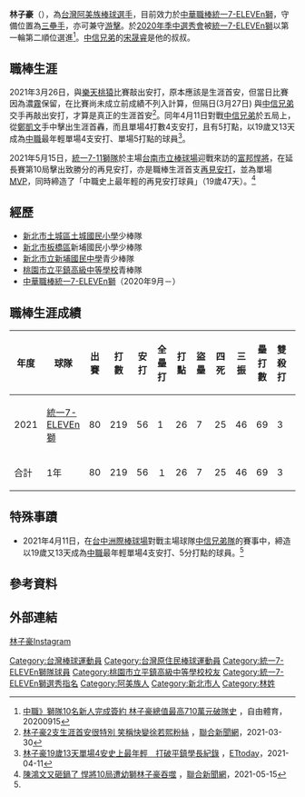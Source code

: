 {{Infobox CPBL player|
|name=林子豪| 
|image=File:林子豪於未來之星對抗賽.jpg|
|width=300|
|position=三壘手|
|team=統一7-ELEVEn獅|
|number=2|
|bats=左|
|throws=右|
|birthdate={{birth_date_and_age|2002|3|29|mf=y}}|
|birthplace={{TWN}}[[新北市|新北市]]|
|debutdate=3月25日
|debutyear=2021年
|debutteam=統一7-ELEVEn獅
|statyear=2021年球季
|stat1label=打擊率
|stat1value=0.256
|stat2label=全壘打
|stat2value=1
|stat3label=打點
|stat3value=26
|stat4label=盜壘
|stat4value=7
|teams=<nowiki></nowiki> 
*[[統一7-ELEVEn獅|統一7-ELEVEn獅]]（2020年9月－）
|awards=<nowiki></nowiki>
*1次[[中華職棒總冠軍賽|總冠軍]]：2020
}}

'''林子豪'''（{{bd|2002年|3月29日}}），為[[台灣|台灣]][[阿美族|阿美族]][[棒球|棒球]][[選手|選手]]，目前效力於[[中華職棒|中華職棒]][[統一7-ELEVEn獅|統一7-ELEVEn獅]]，守備位置為[[三壘手|三壘手]]，亦可兼守[[游擊|游擊]]。於[[中華職棒歷年選秀會#職棒三十一年（2020年）|2020年季中選秀會]]被[[統一7-ELEVEn獅|統一7-ELEVEn獅]]以第一輪第二順位選進<ref>[https://sports.ltn.com.tw/news/breakingnews/3292445 中職》獅隊10名新人完成簽約 林子豪總值最高710萬元破隊史] {{Wayback|url=https://sports.ltn.com.tw/news/breakingnews/3292445 |date=20201126133255 }}，自由體育，20200915</ref>。[[中信兄弟|中信兄弟]]的[[宋晟睿|宋晟睿]]是他的叔叔。

==職棒生涯==
2021年3月26日，與[[樂天桃猿|樂天桃猿]]比賽敲出安打，原本應該是生涯首安，但當日比賽因為濃[[霧|霧]]保留，在比賽尚未成立前成績不列入計算，但隔日(3月27日) 與[[中信兄弟|中信兄弟]]交手再敲出安打，才算是真正的生涯首安<ref>[https://udn.com/news/story/7001/5354760 林子豪2支生涯首安很特別 笑稱快變徐若熙粉絲] {{Wayback|url=https://udn.com/news/story/7001/5354760 |date=20210420171425 }}，[[聯合新聞網|聯合新聞網]]，2021-03-30</ref>。同年4月11日對戰[[中信兄弟|中信兄弟]]於五局上，從[[鄭凱文_(棒球運動員)|鄭凱文]]手中擊出生涯首轟，而且單場4打數4支安打，且有5打點，以19歲又13天成為[[中職|中職]]最年輕單場4支安打、單場5打點的球員<ref name="ETtoday210411">[https://sports.ettoday.net/news/1958022 林子豪19歲13天單場4安史上最年輕　打破平鎮學長紀錄] {{Wayback|url=https://sports.ettoday.net/news/1958022 |date=20210411103740 }}，[[ETtoday|ETtoday]]，2021-04-11</ref>。

2021年5月15日，[[統一7-11獅隊|統一7-11獅隊]]於主場[[台南市立棒球場|台南市立棒球場]]迎戰來訪的[[富邦悍將|富邦悍將]]，在延長賽第10局擊出致勝分的再見安打，亦是職棒生涯首支[[再見安打|再見安打]]，並為單場[[MVP|MVP]]，同時締造了「中職史上最年輕的再見安打球員」（19歲47天）。<ref>[https://udn.com/news/story/7001/5460571?from=udn-catebreaknews_ch2 陳鴻文又砸鍋了 悍將10局遭幼獅林子豪吞噬] {{Wayback|url=https://udn.com/news/story/7001/5460571?from=udn-catebreaknews_ch2 |date=20210515233845 }}，[[聯合新聞網|聯合新聞網]]，2021-05-15</ref>

==經歷==
*[[新北市土城區土城國民小學|新北市土城區土城國民小學]]少棒隊
*[[新北市|新北市]][[板橋區_(台灣)|板橋區]]新埔國民小學少棒隊
*[[新北市立新埔國民中學|新北市立新埔國民中學]]青少棒隊
*[[桃園市立平鎮高級中等學校|桃園市立平鎮高級中等學校]]青棒隊
*[[中華職棒|中華職棒]][[統一7-ELEVEn獅|統一7-ELEVEn獅]]（2020年9月－）


==職棒生涯成績==
{| class="wikitable" width="1000px"
|- align="center"
!年度!!球隊!!出賽!!打數!!安打!!全壘打!!打點!!盜壘!!四死!!三振!!壘打數!!雙殺打!!打擊率!!上壘率!!長打率!!OPS
|- align="center"
|2021||[[統一7-ELEVEn獅|統一7-ELEVEn獅]]||80||219||56||1||26||7||25||46||69||3||0.256||0.332||0.315||0.647
|- style="color:black; background-color:#F75000;color:#FFFFFF" align="center"
|合計||1年||80||219||56||１||26||7||25||46||69||3||0.256||0.332||0.315||0.647
|}

==特殊事蹟==
*2021年4月11日，在[[台中洲際棒球場|台中洲際棒球場]]對戰主場球隊[[中信兄弟隊|中信兄弟隊]]的賽事中，締造以19歲又13天成為[[中職|中職]]最年輕單場4支安打、5分打點的球員。<ref name="ETtoday210411"/>

== 參考資料 ==
{{reflist}}

==外部連結==
{{台灣棒球維基館|林子豪(2002)}}
[https://www.instagram.com/hao.0329/ 林子豪Instagram]

{{統一7-ELEVEn獅隊球員名單}}
{{DEFAULTSORT:Lin Tzu Hao}}
[[Category:台灣棒球運動員|Category:台灣棒球運動員]]
[[Category:台灣原住民棒球運動員|Category:台灣原住民棒球運動員]]
[[Category:統一7-ELEVEn獅隊球員|Category:統一7-ELEVEn獅隊球員]]
[[Category:桃園市立平鎮高級中等學校校友|Category:桃園市立平鎮高級中等學校校友]]
[[Category:統一7-ELEVEn獅選秀指名|Category:統一7-ELEVEn獅選秀指名]]
[[Category:阿美族人|Category:阿美族人]]
[[Category:新北市人|Category:新北市人]]
[[Category:林姓|Category:林姓]]